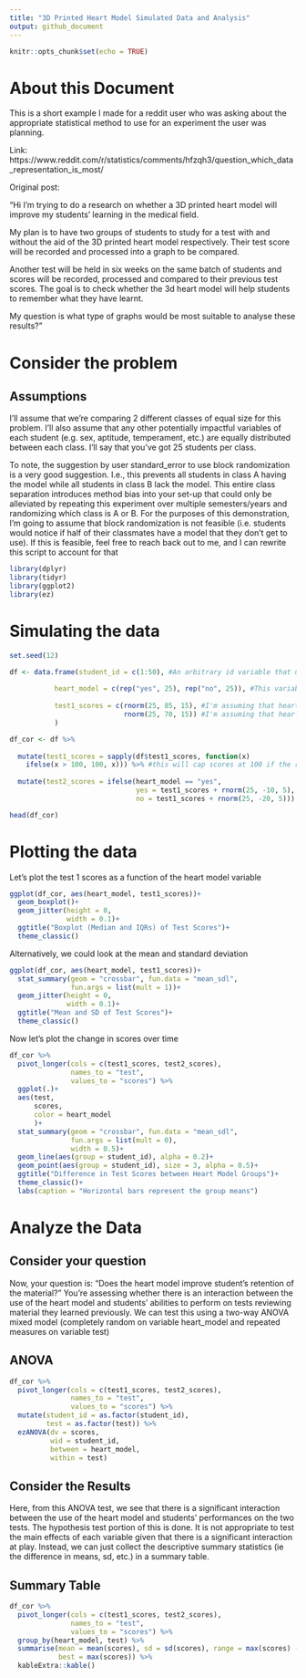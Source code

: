 ```yaml
---
title: "3D Printed Heart Model Simulated Data and Analysis"
output: github_document
---
```


```r
knitr::opts_chunk$set(echo = TRUE)
```

# About this Document

This is a short example I made for a reddit user who was asking about the appropriate statistical method to use for an experiment the user was planning.

Link: https://www.reddit.com/r/statistics/comments/hfzqh3/question_which_data_representation_is_most/

Original post: 

"Hi I’m trying to do a research on whether a 3D printed heart model will improve my students’ learning in the medical field.

My plan is to have two groups of students to study for a test with and without the aid of the 3D printed heart model respectively. Their test score will be recorded and processed into a graph to be compared.

Another test will be held in six weeks on the same batch of students and scores will be recorded, processed and compared to their previous test scores. The goal is to check whether the 3d heart model will help students to remember what they have learnt.

My question is what type of graphs would be most suitable to analyse these results?"

# Consider the problem

## Assumptions

I'll assume that we're comparing 2 different classes of equal size for this problem. I'll also assume that any other potentially impactful variables of each student (e.g. sex, aptitude, temperament, etc.) are equally distributed between each class. I'll say that you've got 25 students per class.

To note, the suggestion by user standard_error to use block randomization is a very good suggestion. I.e., this prevents all students in class A having the model while all students in class B lack the model. This entire class separation introduces method bias into your set-up that could only be alleviated by repeating this experiment over multiple semesters/years and randomizing which class is A or B. For the purposes of this demonstration, I'm going to assume that block randomization is not feasible  (i.e. students would notice if half of their classmates have a model that they don't get to use). If this is feasible, feel free to reach back out to me, and I can rewrite this script to account for that

```r
library(dplyr)
library(tidyr)
library(ggplot2)
library(ez)
```

# Simulating the data

```r
set.seed(12)

df <- data.frame(student_id = c(1:50), #An arbitrary id variable that uniquely identifies each student
                 
           heart_model = c(rep("yes", 25), rep("no", 25)), #This variable designates the heart model and essentially designates class A vs. class B
           
           test1_scores = c(rnorm(25, 85, 15), #I'm assuming that heart+ students will have a mean test score of 85 with standard deviation (sd) of 15
                            rnorm(25, 70, 15)) #I'm assuming that hear- students will have a mean test score of 70 with the same sd
           )

df_cor <- df %>% 
  
  mutate(test1_scores = sapply(df$test1_scores, function(x) 
    ifelse(x > 100, 100, x))) %>% #this will cap scores at 100 if the rnorm function pushes them above 100
  
  mutate(test2_scores = ifelse(heart_model == "yes", 
                               yes = test1_scores + rnorm(25, -10, 5), #Test scores will only drop by 10 points with the heart model
                               no = test1_scores + rnorm(25, -20, 5))) #Test scores will drop by 15 points for no heart model

head(df_cor)
```

# Plotting the data

Let's plot the test 1 scores as a function of the heart model variable

```r
ggplot(df_cor, aes(heart_model, test1_scores))+
  geom_boxplot()+
  geom_jitter(height = 0,
              width = 0.1)+
  ggtitle("Boxplot (Median and IQRs) of Test Scores")+
  theme_classic()
```

Alternatively, we could look at the mean and standard deviation

```r
ggplot(df_cor, aes(heart_model, test1_scores))+
  stat_summary(geom = "crossbar", fun.data = "mean_sdl",
               fun.args = list(mult = 1))+
  geom_jitter(height = 0,
              width = 0.1)+
  ggtitle("Mean and SD of Test Scores")+
  theme_classic()
```

Now let's plot the change in scores over time

```r
df_cor %>% 
  pivot_longer(cols = c(test1_scores, test2_scores),
               names_to = "test",
               values_to = "scores") %>% 
  ggplot(.)+
  aes(test, 
      scores, 
      color = heart_model
      )+
  stat_summary(geom = "crossbar", fun.data = "mean_sdl",
               fun.args = list(mult = 0),
               width = 0.5)+
  geom_line(aes(group = student_id), alpha = 0.2)+
  geom_point(aes(group = student_id), size = 3, alpha = 0.5)+
  ggtitle("Difference in Test Scores between Heart Model Groups")+
  theme_classic()+
  labs(caption = "Horizontal bars represent the group means")
```

# Analyze the Data

## Consider your question

Now, your question is: "Does the heart model improve student's retention of the material?" You're assessing whether there is an interaction between the use of the heart model and students' abilities to perform on tests reviewing material they learned previously. We can test this using a two-way ANOVA mixed model (completely random on variable heart_model and repeated measures on variable test)

## ANOVA

```r
df_cor %>% 
  pivot_longer(cols = c(test1_scores, test2_scores),
               names_to = "test",
               values_to = "scores") %>% 
  mutate(student_id = as.factor(student_id),
         test = as.factor(test)) %>% 
  ezANOVA(dv = scores, 
          wid = student_id,
          between = heart_model,
          within = test)
```

## Consider the Results

Here, from this ANOVA test, we see that there is a significant interaction between the use of the heart model and students' performances on the two tests. The hypothesis test portion of this is done. It is not appropriate to test the main effects of each variable given that there is a significant interaction at play. Instead, we can just collect the descriptive summary statistics (ie the difference in means, sd, etc.) in a summary table.

## Summary Table

```r
df_cor %>% 
  pivot_longer(cols = c(test1_scores, test2_scores),
               names_to = "test",
               values_to = "scores") %>% 
  group_by(heart_model, test) %>% 
  summarise(mean = mean(scores), sd = sd(scores), range = max(scores) - min(scores),
            best = max(scores)) %>% 
  kableExtra::kable()
```

